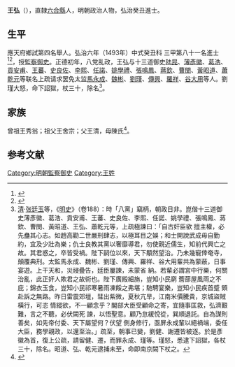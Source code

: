 {{Otheruses|王弘|other=同名或類似名的其它條目描述}}
{{明清人物信息框
| 姓名 = 王弘
| 原名 =
| 圖片名稱= 
| 圖片大小 =
| 圖片說明 = 
| 最高職務 =
| 國家 = 大明 
| 爵位 =
| 籍貫 = 應天府六合縣
| 族裔 = 
| 字號 = 
| 諡號 =
| 出生日期 = 生年不詳
| 出生地點 = <!---應天府六合縣--->
| 逝世日期 = 卒年不詳 
| 逝世地點 =
| 墓葬 =
| 配偶 = 
| 親屬 = 
| 出身 =
* 弘治六年癸丑科同進士出身
| 經歷 =
| 著作 =  
}}
'''王弘'''（{{bd|?||?||}}），直隸[[六合縣|六合縣]]人，明朝政治人物，弘治癸丑進士。

==生平==
應天府鄉試第四名舉人。弘治六年（1493年）中式癸丑科<!---會試第七十六名--->三甲第八十一名進士<ref>{{Cite book|title=《[[皇明贡举考|皇明贡举考]]》卷五|last=（明）[[张朝瑞|张朝瑞]]|first=|publisher=《续修四库全书》史部第828册|year=|isbn=|location=|pages=}}</ref><ref>{{Cite book|title=贡举志五种 上|last=鲁小俊，江俊伟著|first=|publisher=武汉：武汉大学出版社|year=2009|isbn=978-7-307-07043-1|location=|pages=}}</ref>，授[[監察御史|監察御史]]。正德初年，八党乱政，王弘与十三道御史[[陆崑_(弘治进士)|陆昆]]、[[薄彥徽|薄彥徽]]、[[葛浩|葛浩]]、[[貢安甫|貢安甫]]、[[王蕃|王蕃]]、[[史良佐|史良佐]]、[[李熙|李熙]]、[[任諾|任諾]]、[[姚學禮|姚學禮]]、[[张鸣凤_(清平)|張鳴鳳]]、[[蒋钦_(明朝)|蔣欽]]、[[曹閔|曹閔]]、[[黃昭道|黃昭道]]、[[蕭乾元|蕭乾元]]等联名上疏请求罢免太监[[马永成_(明朝)|馬永成]]、[[魏彬|魏彬]]、[[劉瑾|劉瑾]]、[[傳興|傳興]]、[[羅祥|羅祥]]、[[谷大用|谷大用]]等人。劉瑾大怒，命下詔獄，杖三十，除名<ref>[[清|清]]·[[张廷玉|张廷玉]]等，《[[明史|明史]]》（卷188）：時「八黨」竊柄，朝政日非。崑偕十三道御史薄彥徽、葛浩、貢安甫、王蕃、史良佐、李熙、任諾、姚學禮、張鳴鳳、蔣欽、曹閔、黃昭道、王弘、蕭乾元等，上疏極諫曰：「自古奸臣欲 擅主權，必先蠱其心志。如趙高勸二世嚴刑肆志，以極耳目之娛；和士開說武成毋自勤約，宜及少壯為樂；仇士良教其黨以奢靡導君，勿使親近儒生，知前代興亡之故。其君惑之，卒皆受禍。陛下嗣位以來，天下顒然望治。乃未幾寵倖奄寺，顛覆典刑。太監馬永成、魏彬、劉瑾、傳興、羅祥、谷大用輩共為蒙蔽，日事宴遊。上干天和，災祲疊告，廷臣屢諫，未蒙省 納。若輩必謂宮中行樂，何關治亂，此正奸人欺君之故術也。陛下廣殿細旃，豈知小民窮 簷蔀屋風雨之不庇；錦衣玉食，豈知小民祁寒暑雨凍餒之弗堪；馳騁宴樂，豈知小民疾首蹙 頞赴訴之無路。昨日雷震郊壇，彗出紫微，夏秋亢旱，江南米價騰貴，京城盜賊橫行，可恣 情縱欲，不一顧念乎？閣部大臣受顧命之寄，宜隨事匡救，弘濟艱難，言之不聽，必伏闕死 諫，以悟聖意。顧乃怠緩悅從，巽順退託。自為謀則善矣，如先帝付委、天下屬望何？伏望 側身修行，亟屏永成輩以絕禍端，委任大臣，務學親政，以還至治。」疏至，朝事已變，劉健、謝遷皆被逐。於是彥徽為首，復上公疏，請留健、遷，而罪永成、瑾等。瑾怒，悉逮下詔獄，各杖三十，除名。昭道、弘、乾元逮捕未至，命即南京闕下杖之。</ref>。

== 家族 ==
曾祖王秀翁；祖父王舍宗；父王清，母陳氏<ref>{{Cite book|title=天一阁藏明代科举录选刊 登科录 点校本|last=龚延明主编|first=|publisher=宁波出版社|year=2016|isbn=978-7-5526-2320-8|location=宁波|pages=|quote=《天一閣藏明代科舉錄選刊.登科錄》之《弘治六年癸丑科進士登科錄》}}</ref>。

==参考文献==
{{reflist}}

{{弘治六年癸丑科殿試金榜}}

{{DEFAULTSORT:Wang王}}
[[Category:明朝監察御史|Category:明朝監察御史]]
[[Category:王姓|Category:王姓]]